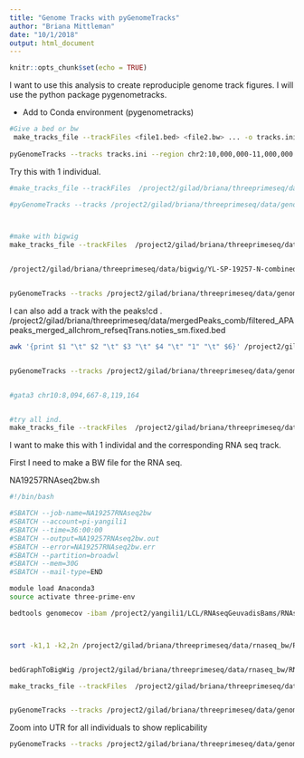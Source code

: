 ```yaml
---
title: "Genome Tracks with pyGenomeTracks"
author: "Briana Mittleman"
date: "10/1/2018"
output: html_document
---
```


```r
knitr::opts_chunk$set(echo = TRUE)
```

I want to use this analysis to create reproduciple genome track figures. I will use the python package pygenometracks.  

*  Add to Conda environment  (pygenometracks)  

```bash

#Give a bed or bw
 make_tracks_file --trackFiles <file1.bed> <file2.bw> ... -o tracks.ini
 
pyGenomeTracks --tracks tracks.ini --region chr2:10,000,000-11,000,000 --outFileName nice_image.pdf
```


Try this with 1 individual.  

```bash
#make_tracks_file --trackFiles  /project2/gilad/briana/threeprimeseq/data/bed/YL-SP-19257-T-combined.bed /project2/gilad/briana/threeprimeseq/data/bed/YL-SP-19257-N-combined.bed /project2/gilad/briana/genome_anotation_data/refseq.ProteinCoding.bed -o /project2/gilad/briana/threeprimeseq/data/genome_tracks/NA19257.tracks.ini

#pyGenomeTracks --tracks /project2/gilad/briana/threeprimeseq/data/genome_tracks/NA19257.tracks.ini --region chr7:5,564,986-5,572,554 --outFileName /project2/gilad/briana/threeprimeseq/data/genome_tracks/actb_19257.png



#make with bigwig
make_tracks_file --trackFiles  /project2/gilad/briana/threeprimeseq/data/bigwig/YL-SP-19257-T-combined.bw  /project2/gilad/briana/threeprimeseq/data/bigwig/YL-SP-19257-N-combined.bw /project2/gilad/briana/genome_anotation_data/NCBI_refseq_forPyGenTrack_sort.bed -o /project2/gilad/briana/threeprimeseq/data/genome_tracks/NA19257.BW.tracks.ini


/project2/gilad/briana/threeprimeseq/data/bigwig/YL-SP-19257-N-combined.bw


pyGenomeTracks --tracks /project2/gilad/briana/threeprimeseq/data/genome_tracks/NA19257.BW.tracks.ini --region chr7:5,564,986-5,572,554 --outFileName /project2/gilad/briana/threeprimeseq/data/genome_tracks/actb_19257.png
```


I can also add a track with the peaks!cd . /project2/gilad/briana/threeprimeseq/data/mergedPeaks_comb/filtered_APApeaks_merged_allchrom_refseqTrans.noties_sm.fixed.bed

```bash
awk '{print $1 "\t" $2 "\t" $3 "\t" $4 "\t" "1" "\t" $6}' /project2/gilad/briana/genome_anotation_data/ncbiRefSeq_endProtCodGenes_sort.bed | head 


pyGenomeTracks --tracks /project2/gilad/briana/threeprimeseq/data/genome_tracks/NA19257.BW.tracks.ini --region chr1:1,680,671-1,713,508 --outFileName /project2/gilad/briana/threeprimeseq/data/genome_tracks/nadk_19257_BW.png


#gata3 chr10:8,094,667-8,119,164


#try all ind. 
make_tracks_file --trackFiles  /project2/gilad/briana/threeprimeseq/data/bigwig/*combined.bw /project2/gilad/briana/genome_anotation_data/NCBI_refseq_forPyGenTrack_sort.bed -o /project2/gilad/briana/threeprimeseq/data/genome_tracks/allInd.BW.tracks.ini
```


I want to make this with 1 individal and the corresponding RNA seq track.  

First I need to make a BW file for the RNA seq. 

NA19257RNAseq2bw.sh
```bash

#!/bin/bash

#SBATCH --job-name=NA19257RNAseq2bw
#SBATCH --account=pi-yangili1
#SBATCH --time=36:00:00
#SBATCH --output=NA19257RNAseq2bw.out
#SBATCH --error=NA19257RNAseq2bw.err
#SBATCH --partition=broadwl
#SBATCH --mem=30G
#SBATCH --mail-type=END

module load Anaconda3
source activate three-prime-env

bedtools genomecov -ibam /project2/yangili1/LCL/RNAseqGeuvadisBams/RNAseqGeuvadis_STAR_19257.final.bam -bg -split > /project2/gilad/briana/threeprimeseq/data/rnaseq_bw/RNAseqGeuvadis_STAR_19257.final.bg



sort -k1,1 -k2,2n /project2/gilad/briana/threeprimeseq/data/rnaseq_bw/RNAseqGeuvadis_STAR_19257.final.bg > /project2/gilad/briana/threeprimeseq/data/rnaseq_bw/RNAseqGeuvadis_STAR_19257.final.sort.bg


bedGraphToBigWig /project2/gilad/briana/threeprimeseq/data/rnaseq_bw/RNAseqGeuvadis_STAR_19257.final.sort.bg /project2/gilad/briana/genome_anotation_data/chrom.length.txt /project2/gilad/briana/threeprimeseq/data/rnaseq_bw/RNAseqGeuvadis_STAR_19257.final.sort.bw

```

```bash

make_tracks_file --trackFiles  /project2/gilad/briana/threeprimeseq/data/bigwig/YL-SP-19257-T-combined.bw  /project2/gilad/briana/threeprimeseq/data/bigwig/YL-SP-19257-N-combined.bw /project2/gilad/briana/threeprimeseq/data/rnaseq_bw/RNAseqGeuvadis_STAR_19257.final.sort.bw /project2/gilad/briana/genome_anotation_data/NCBI_refseq_forPyGenTrack_sort.bed -o /project2/gilad/briana/threeprimeseq/data/genome_tracks/NA19257.RNA.BW.tracks.ini


pyGenomeTracks --tracks /project2/gilad/briana/threeprimeseq/data/genome_tracks/NA19257.RNA.BW.tracks.ini --region chr17:27900300-27916800 --outFileName /project2/gilad/briana/threeprimeseq/data/genome_tracks/git1_19257_rna_BW_.png
```


Zoom into UTR for all individuals to show replicability  
```bash
pyGenomeTracks --tracks /project2/gilad/briana/threeprimeseq/data/genome_tracks/allInd.BW.tracks.ini --region chr17:27900300-27902000 --outFileName /project2/gilad/briana/threeprimeseq/data/genome_tracks/git1_allind_UTR_BW_.png
```

